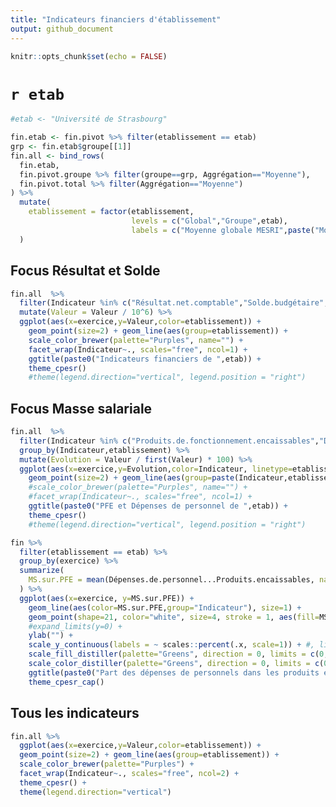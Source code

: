 ```yaml
---
title: "Indicateurs financiers d'établissement"
output: github_document
---
```

  
```r
knitr::opts_chunk$set(echo = FALSE)
```

# `r etab`

```r
#etab <- "Université de Strasbourg"

fin.etab <- fin.pivot %>% filter(etablissement == etab)
grp <- fin.etab$groupe[[1]]
fin.all <- bind_rows(
  fin.etab,
  fin.pivot.groupe %>% filter(groupe==grp, Aggrégation=="Moyenne"),
  fin.pivot.total %>% filter(Aggrégation=="Moyenne")
) %>%
  mutate(
    etablissement = factor(etablissement, 
                           levels = c("Global","Groupe",etab),
                           labels = c("Moyenne globale MESRI",paste("Moyenne du groupe",grp),etab))
  )
```


## Focus Résultat et Solde

```r
fin.all  %>%
  filter(Indicateur %in% c("Résultat.net.comptable","Solde.budgétaire","Acquisitions.d.immobilisations")) %>%
  mutate(Valeur = Valeur / 10^6) %>%
  ggplot(aes(x=exercice,y=Valeur,color=etablissement)) +
    geom_point(size=2) + geom_line(aes(group=etablissement)) +
    scale_color_brewer(palette="Purples", name="") +
    facet_wrap(Indicateur~., scales="free", ncol=1) +
    ggtitle(paste0("Indicateurs financiers de ",etab)) + 
    theme_cpesr() 
    #theme(legend.direction="vertical", legend.position = "right")
```

## Focus Masse salariale


```r
fin.all  %>%
  filter(Indicateur %in% c("Produits.de.fonctionnement.encaissables","Dépenses.de.personnel")) %>%
  group_by(Indicateur,etablissement) %>%
  mutate(Evolution = Valeur / first(Valeur) * 100) %>%
  ggplot(aes(x=exercice,y=Evolution,color=Indicateur, linetype=etablissement)) +
    geom_point(size=2) + geom_line(aes(group=paste(Indicateur,etablissement))) +
    #scale_color_brewer(palette="Purples", name="") +
    #facet_wrap(Indicateur~., scales="free", ncol=1) +
    ggtitle(paste0("PFE et Dépenses de personnel de ",etab)) + 
    theme_cpesr() 
    #theme(legend.direction="vertical", legend.position = "right")
```


```r
fin %>%
  filter(etablissement == etab) %>%
  group_by(exercice) %>%
  summarize(
    MS.sur.PFE = mean(Dépenses.de.personnel...Produits.encaissables, na.rm=TRUE),
  ) %>%
  ggplot(aes(x=exercice, y=MS.sur.PFE)) +
    geom_line(aes(color=MS.sur.PFE,group="Indicateur"), size=1) +
    geom_point(shape=21, color="white", size=4, stroke = 1, aes(fill=MS.sur.PFE)) + 
    #expand_limits(y=0) +
    ylab("") +
    scale_y_continuous(labels = ~ scales::percent(.x, scale=1)) + #, limits = c(75,85)) +
    scale_fill_distiller(palette="Greens", direction = 0, limits = c(0,100), guide = "none") +
    scale_color_distiller(palette="Greens", direction = 0, limits = c(0,100), guide = "none") +
    ggtitle(paste0("Part des dépenses de personnels dans les produits encaissables"), subtitle=etab) +
    theme_cpesr_cap()
```


## Tous les indicateurs

```r
fin.all %>% 
  ggplot(aes(x=exercice,y=Valeur,color=etablissement)) +
  geom_point(size=2) + geom_line(aes(group=etablissement)) +
  scale_color_brewer(palette="Purples") +
  facet_wrap(Indicateur~., scales="free", ncol=2) +
  theme_cpesr() +
  theme(legend.direction="vertical")
```
